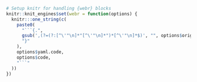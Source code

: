 ```r
# Setup knitr for handling {webr} blocks
knitr::knit_engines$set(webr = function(options) {
  knitr:::one_string(c(
    paste0(
      "```{.",
      gsub(',(?=(?:[^\'"\n]*"[^\'"\n]*")*[^\'"\n]*$)', "", options$original.params.src, perl = TRUE),
      "}"
    ),
    options$yaml.code,
    options$code,
    "```"
  ))
})
```

